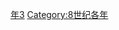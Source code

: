 {{Catnav|頁面分類|历史|歷史時代|年|8世纪各年}}

{{catmore}}
{{Commons category|753}}

[[Category:750年代|年3]]
[[Category:8世纪各年|Category:8世纪各年]]